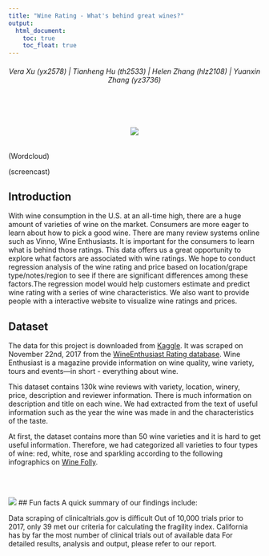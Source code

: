 ```yaml
---
title: "Wine Rating - What's behind great wines?"
output: 
  html_document:
    toc: true
    toc_float: true
---
```


<h6 style="text-align: center;" markdown="1">Vera Xu (yx2578) | Tianheng Hu (th2533) | Helen Zhang (hlz2108) | Yuanxin Zhang (yz3736)</h6>


<br></br>

<h6 style="text-align: center;" markdown="1">![](image/main_pic.jpg)</h6>
(Wordcloud)

(screencast)



## Introduction

With wine consumption in the U.S. at an all-time high, there are a huge amount of varieties of wine on the market. Consumers are more eager to learn about how to pick a good wine. There are many review systems online such as Vinno, Wine Enthusiasts. It is important for the consumers to learn what is behind those ratings. This data offers us a great opportunity to explore what factors are associated with wine ratings. We hope to conduct regression analysis of the wine rating and price based on location/grape type/notes/region to see if there are significant differences among these factors.The regression model would help customers estimate and predict wine rating with a series of wine characteristics. We also want to provide people with a interactive website to visualize wine ratings and prices. 


## Dataset

The data for this project is downloaded from [Kaggle](https://www.kaggle.com/zynicide/wine-reviews). It was scraped on November 22nd, 2017 from the [WineEnthusiast Rating database](https://www.winemag.com/?s=&drink_type=wine). Wine Enthusiast is a magazine provide information on wine quality, wine variety, tours and events—in short - everything about wine. 

This dataset contains 130k wine reviews with variety, location, winery, price, description and reviewer information. There is much information on description and title on each wine. We had extracted from the text of useful information such as the year the wine was made in and the characteristics of the taste. 

At first, the dataset contains more than 50 wine varieties and it is hard to get useful information. Therefore, we had categorized all varieties to four types of wine: red, white, rose and sparkling according to the following infographics on [Wine Folly](https://winefolly.com/deep-dive/different-types-of-wine/).

<br></br>

![](image/wine_types.jpg)
## Fun facts
A quick summary of our findings include:

Data scraping of clinicaltrials.gov is difficult
Out of 10,000 trials prior to 2017, only 39 met our criteria for calculating the fragility index.
California has by far the most number of clinical trials out of available data
For detailed results, analysis and output, please refer to our report.



